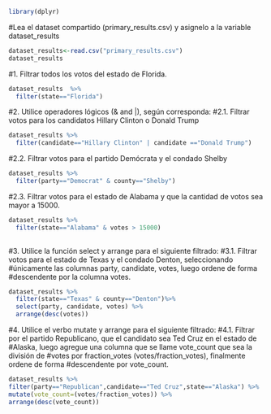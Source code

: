 ```r
library(dplyr)
```
#Lea el dataset compartido (primary_results.csv) y asignelo a la variable dataset_results
```r
dataset_results<-read.csv("primary_results.csv")
dataset_results
```
#1. Filtrar todos los votos del estado de Florida.

```r
dataset_results  %>%
  filter(state=="Florida")
```
#2. Utilice operadores lógicos (& and |), según corresponda:
#2.1. Filtrar votos para los candidatos Hillary Clinton o Donald Trump
```r
dataset_results %>%
  filter(candidate=="Hillary Clinton" | candidate =="Donald Trump")
```
#2.2. Filtrar votos para el partido Demócrata y el condado Shelby
```r
dataset_results %>%
  filter(party=="Democrat" & county=="Shelby")
```
#2.3. Filtrar votos para el estado de Alabama y que la cantidad de votos sea mayor a 15000.
```r
dataset_results %>%
  filter(state=="Alabama" & votes > 15000)
  
```
#3. Utilice la función select y arrange para el siguiente filtrado:
#3.1. Filtrar votos para el estado de Texas y el condado Denton, seleccionando
#únicamente las columnas party, candidate, votes, luego ordene de forma
#descendente por la columna votes.
```r
dataset_results %>%
  filter(state=="Texas" & county=="Denton")%>%
  select(party, candidate, votes) %>%
  arrange(desc(votes))
```
#4. Utilice el verbo mutate y arrange para el siguiente filtrado:
#4.1. Filtrar por el partido Republicano, que el candidato sea Ted Cruz en el estado de
#Alaska, luego agregue una columna que se llame vote_count que sea la división de
#votes por fraction_votes (votes/fraction_votes), finalmente ordene de forma
#descendente por vote_count.

```r
dataset_results %>%
filter(party=="Republican",candidate=="Ted Cruz",state=="Alaska") %>%
mutate(vote_count=(votes/fraction_votes)) %>%
arrange(desc(vote_count))
```



